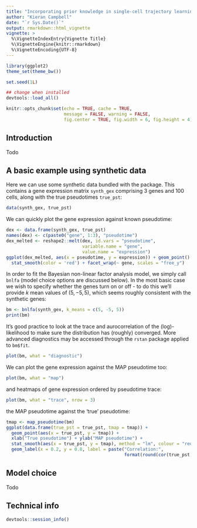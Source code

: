 ```yaml
---
title: "Incorporating prior knowledge in single-cell trajectory learning using Bayesian nonlinear factor analysis"
author: "Kieran Campbell"
date: "`r Sys.Date()`"
output: rmarkdown::html_vignette
vignette: >
  %\VignetteIndexEntry{Vignette Title}
  %\VignetteEngine{knitr::rmarkdown}
  %\VignetteEncoding{UTF-8}
---
```


```r
library(ggplot2)
theme_set(theme_bw())

set.seed(1L)

## change when installed
devtools::load_all()

knitr::opts_chunk$set(echo = TRUE, cache = TRUE, 
                      message = FALSE, warning = FALSE,
                      fig.center = TRUE, fig.width = 6, fig.height = 4)
```

## Introduction

Todo


## A basic example using synthetic data

Here we can use some synthetic data bundled with the package. This contains a gene expression matrix `synth_gex` comprising 3 genes and 100 cells, along with the true pseudotimes `true_pst`:

```r
data(synth_gex, true_pst)
```

We can quickly plot the gene expression against known pseudotime:

```r
dex <- data.frame(synth_gex, true_pst)
names(dex) <- c(paste0("gene", 1:3), "pseudotime")
dex_melted <- reshape2::melt(dex, id.vars = "pseudotime", 
                             variable.name = "gene", 
                             value.name = "expression")
ggplot(dex_melted, aes(x = pseudotime, y = expression)) + geom_point() +
  stat_smooth(color = 'red') + facet_wrap(~ gene, scales = "free_y")
```

In order to fit the Bayesian non-linear factor analysis model, we simply call `bnlfa` (model choice options are discussed below). In the most basic case we wish to specify whether the genes turn on or off - to do this we'll provide $k$ mean values of $(5, -5, 5)$, which seems roughly consistent with the synthetic genes:  

```r
bm <- bnlfa(synth_gex, k_means = c(5, -5, 5))
print(bm)
```

It's good practice to look at the trace and aurocorrelation of the (log)-likelihood to make sure the distribution has (roughly) converged. More advanced diagnostics may be accessed through the `rstan` package applied to `bm$fit`.

```r
plot(bm, what = "diagnostic")
```

We can plot the gene expression against the MAP pseudotime too:

```r
plot(bm, what = "map")
```

and heatmaps of gene expression ordered by pseudotime trace:

```r
plot(bm, what = "trace", nrow = 3)
```

the MAP pseudotime against the 'true' pseudotime:

```r
tmap <- map_pseudotime(bm)
ggplot(data.frame(true_pst = true_pst, tmap = tmap)) + 
  geom_point(aes(x = true_pst, y = tmap)) + 
  xlab("True pseudotime") + ylab("MAP pseudotime") + 
  stat_smooth(aes(x = true_pst, y = tmap), method = "lm", colour = "red") +
  geom_label(x = 0.2, y = 0.8, label = paste("Correlation:", 
                                             format(round(cor(true_pst, tmap), 2), nsmall = 2)))
```



## Model choice

Todo

## Technical info

```r
devtools::session_info()
```
